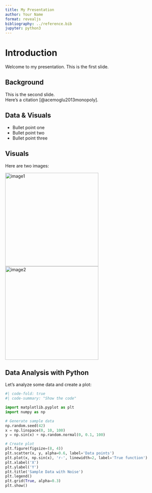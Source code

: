 ```yaml
---
title: My Presentation
author: Your Name
format: revealjs
bibliography: ../reference.bib
jupyter: python3
---
```


# Introduction

Welcome to my presentation. This is the first slide.

## Background

This is the second slide.  
Here’s a citation [@acemoglu2013monopoly].

## Data & Visuals

- Bullet point one
- Bullet point two
- Bullet point three

## Visuals

Here are two images:

![image1](images/norman.JPG){width=300px}  
![image2](images/norman2.JPG){width=300px}

## Data Analysis with Python

Let's analyze some data and create a plot:

```python
#| code-fold: true
#| code-summary: "Show the code"

import matplotlib.pyplot as plt
import numpy as np

# Generate sample data
np.random.seed(42)
x = np.linspace(0, 10, 100)
y = np.sin(x) + np.random.normal(0, 0.1, 100)

# Create plot
plt.figure(figsize=(8, 4))
plt.scatter(x, y, alpha=0.6, label='Data points')
plt.plot(x, np.sin(x), 'r-', linewidth=2, label='True function')
plt.xlabel('X')
plt.ylabel('Y')
plt.title('Sample Data with Noise')
plt.legend()
plt.grid(True, alpha=0.3)
plt.show()
```